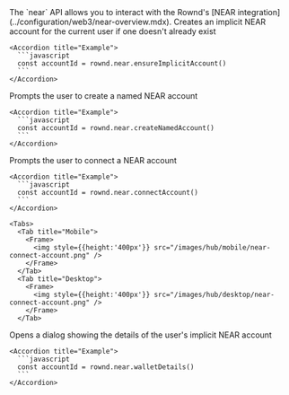 <ResponseField name="near" type="object">
  The `near` API allows you to interact with the Rownd's [NEAR integration](../configuration/web3/near-overview.mdx).

  <ResponseField name="ensureImplicitAccount()" type="function">
    Creates an implicit NEAR account for the current user if one doesn't already exist

    <Accordion title="Example">
      ```javascript
      const accountId = rownd.near.ensureImplicitAccount()
      ```
    </Accordion>
  </ResponseField>

  <ResponseField name="createNamedAccount()" type="function">
    Prompts the user to create a named NEAR account

    <Accordion title="Example">
      ```javascript
      const accountId = rownd.near.createNamedAccount()
      ```
    </Accordion>
  </ResponseField>

  <ResponseField name="connectAccount()" type="function">
    Prompts the user to connect a NEAR account

    <Accordion title="Example">
      ```javascript
      const accountId = rownd.near.connectAccount()
      ```
    </Accordion>

    <Tabs>
      <Tab title="Mobile">
        <Frame>
          <img style={{height:'400px'}} src="/images/hub/mobile/near-connect-account.png" />
        </Frame>
      </Tab>
      <Tab title="Desktop">
        <Frame>
          <img style={{height:'400px'}} src="/images/hub/desktop/near-connect-account.png" />
        </Frame>
      </Tab>
   </Tabs>
  </ResponseField>

  <ResponseField name="walletDetails()" type="function">
    Opens a dialog showing the details of the user's implicit NEAR account

    <Accordion title="Example">
      ```javascript
      const accountId = rownd.near.walletDetails()
      ```
    </Accordion>
  </ResponseField>
</ResponseField>
